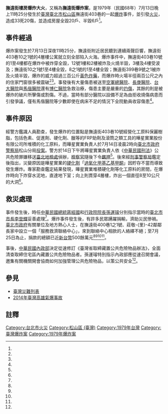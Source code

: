 {{Infobox Conflagration
|title        = 撫遠街樓房爆炸大火
|other_title  = 撫遠街爆炸案
|image        = 
|image_size   = 
|alt          =
|caption      = 
|map          = 
|map_size     = 
|map_alt      =
|map_caption  = 
|location     = [[臺北市|臺北市]][[松山區_(臺北市)|松山區]]撫遠街403巷
|coordinates  = {{coord|25|03|57|N|121|33|58|E|display=title,inline}}
|date         = 1979年7月13日
|time         = 23:25
|timezone     = [[UTC+8|UTC+8]]
|cause        = 硬化劑「過氧化甲基乙基甲酮」因貯存不當而導致發生爆炸
|areas        = 撫遠街403巷及399巷
|class        = [[爆炸|爆炸]]
|firefighters = [[臺北市政府消防局|臺北市政府消防局]]
|fatalities   = 33
|injuries     = 20
|damages      =
}}
'''撫遠街樓房爆炸大火'''，又稱為'''撫遠街爆炸案'''，是1979年（民國68年）7月13日晚上11時25分發生於[[臺灣|臺灣]][[臺北市|臺北市]][[松山區_(臺北市)|松山區]]撫遠街403巷的一起[[爆炸|爆炸]]事件，並引發[[火災|火災]]，造成33死20傷，並造成房屋全毀20戶、半毀6戶<ref name="撫遠街午夜驚傳巨響 起大火七人死亡"/>。

== 事件經過 ==
{{UTC+8}}
爆炸案發生於7月13日深夜11時25分，撫遠街附近居民聽到連續兩聲巨響，撫遠街403巷10之1號的4層樓公寓就立刻全部陷入火海。爆炸事件中，撫遠街403巷10號的1至4樓都在爆炸中被炸穿全毀，12號1樓和2樓被炸及火燒半毀，3樓及4樓受波及；撫遠街10之1號1至4樓全毀，8之1號的1至4樓全毀；撫遠街399巷9號之1被炸及火燒半毀，爆炸的威力超過三百公斤[[黃色炸藥|黃色炸藥]]，而爆炸時火場半徑兩百公尺之內的住家門窗很多被震破<ref name="撫遠街爆炸慘禍.十八人葬身火窟"/><ref name="撫遠街災禍原因鑑定．硬化劑爆炸釀成巨變"/>。事發後有大量傷患被送至[[三軍總醫院松山分院|空軍總醫院]]、[[長庚醫院|長庚醫院]]、[[台大醫院|台大醫院]]與[[馬偕醫院|馬偕醫院]]還有[[博仁醫院|博仁醫院]]急救治療，傷患主要是嚴重的[[灼傷|灼傷]]，其餘的則是被爆炸的破片所擊傷或割傷。不過，當時有部分醫院以設備不足為由拒收燒傷病患而引發爭議，僅有馬偕醫院等少數即使在病床不足的情況下全院動員收容傷患<ref name="馬偕名譽院長吳再成 寧願燒盡不留遺憾"/>。

== 事件原因 ==
經警方鑑識人員勘查，發生爆炸的位置點是撫遠街403巷10號經營化工原料保麗樹脂，包括色素、促進劑、硬化劑、臘等的FRP助劑及滾筒之類工具的曄星實業股份有限公司所堆積的化工原料，而曄星實業負責人於7月14日凌晨2時向[[臺北市政府警察局|臺北市政府警察局]]松山分局[[投案|投案]]。警方於14日下午將曄星實業負責人依《[[中華民國刑法|中華民國刑法]]》公共危險罪嫌移送[[臺灣臺北地方法院檢察署|臺北地檢處]]偵辦，[[檢察官|檢察官]]隨後下令[[羈押|羈押]]<ref name="撫遠街爆炸慘禍.十八人葬身火窟"/>。後來經[[刑事警察局|刑事警察局]]鑑定後指出，災變原因是曄星實業的[[硬化劑|硬化劑]]「[[過氧化丁酮|過氧化甲基乙基甲酮]]」因貯存不當而導致發生爆炸。專家勘查鑑定結果發現，曄星實業堆積硬化劑等化工原料的房間，在爆炸時向下炸穿水泥地，直達地下室；向上則貫穿4層樓，炸出一個直徑8至10公尺的大洞<ref name="撫遠街災禍原因鑑定．硬化劑爆炸釀成巨變"/>。

== 救災處理 ==
事件發生後，時任[[中華民國|中華民國]][[中華民國總統|總統]][[蔣經國|蔣經國]]和[[行政院院長|行政院院長]][[孫運璿|孫運璿]]分別指示當時的[[臺北市市長|臺北市市長]][[李登輝|李登輝]]妥善處理<ref name="總統關切爆炸事件 指示市長妥善處理"/>。爆炸事件發生後，有許多民眾踴躍捐輸，濟助災民慘禍。[[臺北市政府|臺北市政府]]有關單位及地方熱心人士，在撫遠街400巷1之1號、莊敬-{里}-42鄰鄰長家中設立一個「服務救濟聯絡中心」，來到聯絡中心相款的人絡繹不絕；至7月25日為止，捐款的總額已近[[新台幣|新台幣]]500餘萬元<ref name="濟助撫遠街災民 各界捐五百餘萬"/><ref name="濟助爆炸案災民 捐款近三百萬元"/><ref name="濟助撫遠街災民 善心人慨解義囊 兩天捐款逾七十萬元"/><ref name="爆炸案卹死救傷"/>。

事後，[[中華民國內政部|中華民國內政部]]決定從速修訂《臺灣省取締藏置公共危險物品辦法》，全面清查取締住宅區內藏置公共危險物品者。孫運璿特別指示內政部應從速召開會議，邀集有關機關開會協商如何加強管理公共危險物品，以策公共安全<ref name="住宅區藏置公共危險物品 內政部決全面清查"/>。

== 參見 ==
*[[臺灣災難列表|臺灣災難列表]]
*[[2014年臺灣高雄氣爆事故|2014年臺灣高雄氣爆事故]]

== 註釋 ==
{{Reflist| refs=

<ref name="馬偕名譽院長吳再成 寧願燒盡不留遺憾">{{cite web|title=馬偕名譽院長吳再成 寧願燒盡不留遺憾|author=記者詹建富／專訪|url=http://udn.com/NEWS/HEALTH/HEA2/8242119.shtml|publisher=聯合報|date=2013-10-22|access-date=2015-03-15|archive-date=2015-04-02|archive-url=https://web.archive.org/web/20150402121931/http://udn.com/NEWS/HEALTH/HEA2/8242119.shtml|dead-url=no}}</ref>

<ref name="撫遠街午夜驚傳巨響 起大火七人死亡">{{cite web|title=撫遠街午夜驚傳巨響 起大火七人死亡|author=|publisher=聯合報03版|date=1979-07-14}}</ref>

<ref name="總統關切爆炸事件 指示市長妥善處理">{{cite web|title=總統關切爆炸事件 指示市長妥善處理|author=|publisher=聯合報03版|date=1979-07-15}}</ref>

<ref name="撫遠街爆炸慘禍.十八人葬身火窟">{{cite web|title=撫遠街爆炸慘禍.十八人葬身火窟|author=|publisher=聯合報03版|date=1979-07-15}}</ref>

<ref name="濟助撫遠街災民 善心人慨解義囊 兩天捐款逾七十萬元">{{cite web|title=濟助撫遠街災民 善心人慨解義囊 兩天捐款逾七十萬元|author=|publisher=聯合報03版|date=1979-07-16}}</ref>

<ref name="爆炸案卹死救傷">{{cite web|title=爆炸案卹死救傷|author=|publisher=聯合報03版|date=1979-07-17}}</ref>

<ref name="撫遠街災禍原因鑑定．硬化劑爆炸釀成巨變">{{cite web|title=撫遠街災禍原因鑑定．硬化劑爆炸釀成巨變|author=|publisher=聯合報03版|date=1979-07-17}}</ref>

<ref name="住宅區藏置公共危險物品 內政部決全面清查">{{cite web|title=住宅區藏置公共危險物品 內政部決全面清查|author=|publisher=經濟日報02版|date=1979-07-17}}</ref>

<ref name="濟助爆炸案災民 捐款近三百萬元">{{cite web|title=濟助爆炸案災民 捐款近三百萬元|author=|publisher=聯合報03版|date=1979-07-18}}</ref>

<ref name="濟助撫遠街災民 各界捐五百餘萬">{{cite web|title=濟助撫遠街災民 各界捐五百餘萬|author=|publisher=聯合報07版|date=1979-07-25}}</ref>
}}

[[Category:台北市火災|Category:台北市火災]]
[[Category:松山區_(臺灣)|Category:松山區 (臺灣)]]
[[Category:1979年台灣|Category:1979年台灣]]
[[Category:臺灣爆炸案|Category:臺灣爆炸案]]
[[Category:1979年爆炸案|Category:1979年爆炸案]]